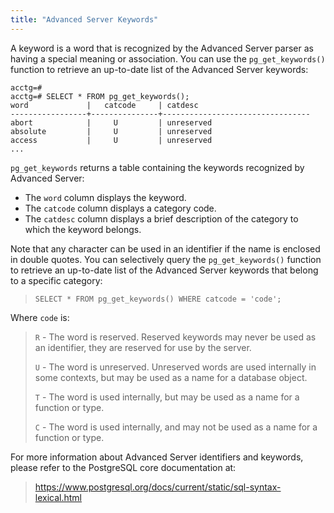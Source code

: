 ```yaml
---
title: "Advanced Server Keywords"
---
```


<div id="advanced_server_keywords" class="registered_link"></div>

A keyword is a word that is recognized by the Advanced Server parser as having a special meaning or association. You can use the `pg_get_keywords()` function to retrieve an up-to-date list of the Advanced Server keywords:

```text
acctg=#
acctg=# SELECT * FROM pg_get_keywords();
word             |   catcode     | catdesc
-----------------+---------------+---------------------------------
abort            |     U         | unreserved
absolute         |     U         | unreserved
access           |     U         | unreserved
...
```

`pg_get_keywords` returns a table containing the keywords recognized by Advanced Server:

-   The `word` column displays the keyword.
-   The `catcode` column displays a category code.
-   The `catdesc` column displays a brief description of the category to which the keyword belongs.

Note that any character can be used in an identifier if the name is enclosed in double quotes. You can selectively query the `pg_get_keywords()` function to retrieve an up-to-date list of the Advanced Server keywords that belong to a specific category:

> `SELECT * FROM pg_get_keywords() WHERE catcode = 'code';`

Where `code` is:

> `R` - The word is reserved. Reserved keywords may never be used as an identifier, they are reserved for use by the server.
>
> `U` - The word is unreserved. Unreserved words are used internally in some contexts, but may be used as a name for a database object.
>
> `T` - The word is used internally, but may be used as a name for a function or type.
>
> `C` - The word is used internally, and may not be used as a name for a function or type.

For more information about Advanced Server identifiers and keywords, please refer to the PostgreSQL core documentation at:

> <https://www.postgresql.org/docs/current/static/sql-syntax-lexical.html>
